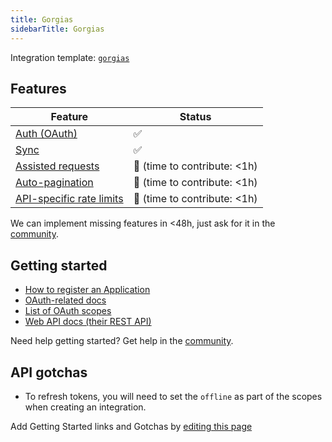 ```yaml
---
title: Gorgias
sidebarTitle: Gorgias
---
```


Integration template: [`gorgias`](https://nango.dev/providers.yaml)

## Features

| Feature                                                 | Status                          |
| ------------------------------------------------------- | ------------------------------- |
| [Auth (OAuth)](/nango-auth)                             | ✅                              |
| [Sync](/nango-sync)                                     | ✅                              |
| [Assisted requests](/nango-sync/guides/direct-requests) | 🚫 (time to contribute: &lt;1h) |
| [Auto-pagination](/nango-sync/configuration)            | 🚫 (time to contribute: &lt;1h) |
| [API-specific rate limits](/nango-sync/configuration)   | 🚫 (time to contribute: &lt;1h) |

<Tip>We can implement missing features in &lt;48h, just ask for it in the [community](https://nango.dev/slack).</Tip>
## Getting started

-   [How to register an Application](https://developers.gorgias.com/docs/1-register-on-developer-portal)
-   [OAuth-related docs](https://developers.gorgias.com/docs/oauth2-authentication-for-creating-apps-with-gorgias)
-   [List of OAuth scopes](https://developers.gorgias.com/docs/oauth2-scopes)
-   [Web API docs (their REST API)](https://developers.gorgias.com/reference/introduction)

<Tip>Need help getting started? Get help in the [community](https://nango.dev/slack).</Tip>

## API gotchas

-   To refresh tokens, you will need to set the `offline` as part of the scopes when creating an integration.

<Note>Add Getting Started links and Gotchas by [editing this page](https://github.com/nangohq/nango/tree/master/docs-v2/integrations/all/gorgias.mdx)</Note>
